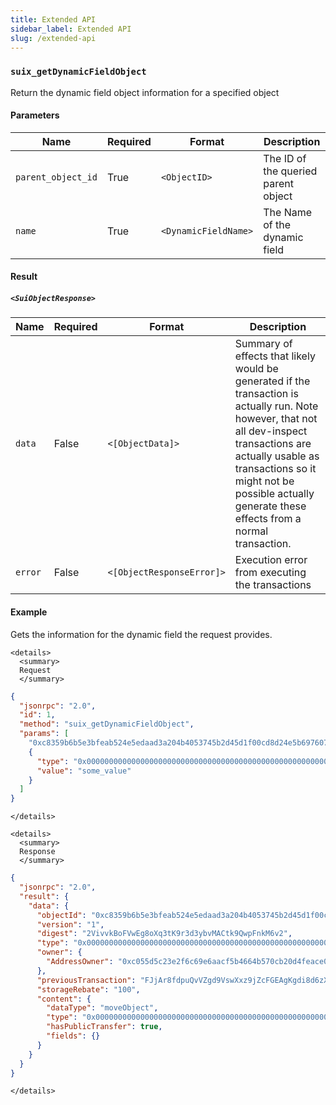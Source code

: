 ```yaml
---
title: Extended API
sidebar_label: Extended API
slug: /extended-api
---
```


### `suix_getDynamicFieldObject`

Return the dynamic field object information for a specified object

#### Parameters

| Name | Required | Format | Description
|---|---|---|---|
| `parent_object_id` | True | `<ObjectID>` | The ID of the queried parent object |
| `name` | True | `<DynamicFieldName>` | The Name of the dynamic field |

#### Result

##### `<SuiObjectResponse>`

| Name | Required | Format | Description
|---|---|---|---|
| `data` | False | `<[ObjectData]>` | Summary of effects that likely would be generated if the transaction is actually run. Note however, that not all dev-inspect transactions are actually usable as transactions so it might not be possible actually generate these effects from a normal transaction. |
| `error` | False | `<[ObjectResponseError]>` | Execution error from executing the transactions |

#### Example

Gets the information for the dynamic field the request provides.

```mdx-code-block
<details>
  <summary>
  Request
  </summary>
```

```json
{
  "jsonrpc": "2.0",
  "id": 1,
  "method": "suix_getDynamicFieldObject",
  "params": [
    "0xc8359b6b5e3bfeab524e5edaad3a204b4053745b2d45d1f00cd8d24e5b697607",
    {
      "type": "0x0000000000000000000000000000000000000000000000000000000000000009::test::TestField",
      "value": "some_value"
    }
  ]
}

```

```mdx-code-block
</details>
```

```mdx-code-block
<details>
  <summary>
  Response
  </summary>
```

```json
{
  "jsonrpc": "2.0",
  "result": {
    "data": {
      "objectId": "0xc8359b6b5e3bfeab524e5edaad3a204b4053745b2d45d1f00cd8d24e5b697607",
      "version": "1",
      "digest": "2VivvkBoFVwEg8oXq3tK9r3d3ybvMACtk9QwpFnkM6v2",
      "type": "0x0000000000000000000000000000000000000000000000000000000000000009::test::TestField",
      "owner": {
        "AddressOwner": "0xc055d5c23e2f6c69e6aacf5b4664b570cb20d4feace07fc863a2eef286c3e95e"
      },
      "previousTransaction": "FJjAr8fdpuQvVZgd9VswXxz9jZcFGEAgKgdi8d6zXE3S",
      "storageRebate": "100",
      "content": {
        "dataType": "moveObject",
        "type": "0x0000000000000000000000000000000000000000000000000000000000000009::test::TestField",
        "hasPublicTransfer": true,
        "fields": {}
      }
    }
  }
}

```

```mdx-code-block
</details>
```
